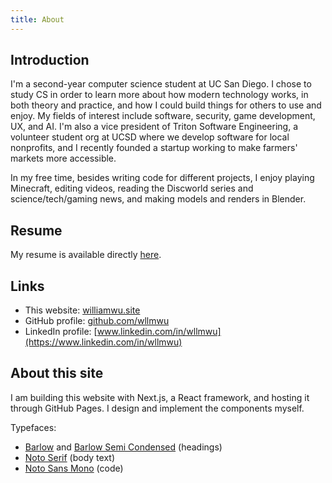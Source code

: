 ```yaml
---
title: About
---
```


## Introduction

I'm a second-year computer science student at UC San Diego. I chose to study CS in order to learn more about how modern technology works, in both theory and practice, and how I could build things for others to use and enjoy. My fields of interest include software, security, game development, UX, and AI. I'm also a vice president of Triton Software Engineering, a volunteer student org at UCSD where we develop software for local nonprofits, and I recently founded a startup working to make farmers' markets more accessible.

In my free time, besides writing code for different projects, I enjoy playing Minecraft, editing videos, reading the Discworld series and science/tech/gaming news, and making models and renders in Blender.

## Resume

My resume is available directly [here](/resume.pdf).

## Links

- This website: [williamwu.site](/)
- GitHub profile: [github.com/wllmwu](https://github.com/wllmwu)
- LinkedIn profile: [www.linkedin.com/in/wllmwu](https://www.linkedin.com/in/wllmwu)

## About this site

I am building this website with Next.js, a React framework, and hosting it through GitHub Pages. I design and implement the components myself.

Typefaces:

- [Barlow](https://fonts.google.com/specimen/Barlow) and [Barlow Semi Condensed](https://fonts.google.com/specimen/Barlow+Semi+Condensed) (headings)
- [Noto Serif](https://fonts.google.com/noto/specimen/Noto+Serif) (body text)
- [Noto Sans Mono](https://fonts.google.com/noto/specimen/Noto+Sans+Mono) (code)
